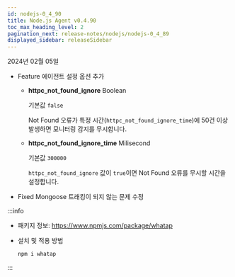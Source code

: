 ```yaml
---
id: nodejs-0_4_90
title: Node.js Agent v0.4.90
toc_max_heading_level: 2
pagination_next: release-notes/nodejs/nodejs-0_4_89
displayed_sidebar: releaseSidebar
---
```


2024년 02월 05일

- <Status>Feature</Status> 에이전트 설정 옵션 추가

  - **httpc_not_found_ignore** <span class='type'>Boolean</span>

    기본값 `false`

    Not Found 오류가 특정 시간(`httpc_not_found_ignore_time`)에 50건 이상 발생하면 모니터링 감지를 무시합니다.

  - **httpc_not_found_ignore_time** <span class='type'>Milisecond</span>

    기본값 `300000`

    `httpc_not_found_ignore` 값이 `true`이면 Not Found 오류를 무시할 시간을 설정합니다.

- <Status>Fixed</Status> Mongoose 트래킹이 되지 않는 문제 수정

:::info

* 패키지 정보: https://www.npmjs.com/package/whatap

* 설치 및 적용 방법

  ```bash
  npm i whatap
  ```

:::